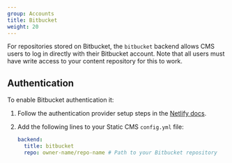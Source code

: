 ```yaml
---
group: Accounts
title: Bitbucket
weight: 20
---
```

For repositories stored on Bitbucket, the `bitbucket` backend allows CMS users to log in directly with their Bitbucket account. Note that all users must have write access to your content repository for this to work.

## Authentication

To enable Bitbucket authentication it:

1. Follow the authentication provider setup steps in the [Netlify docs](https://www.netlify.com/docs/authentication-providers/#using-an-authentication-provider).
2. Add the following lines to your Static CMS `config.yml` file:

   ```yaml
   backend:
     title: bitbucket
     repo: owner-name/repo-name # Path to your Bitbucket repository
   ```
